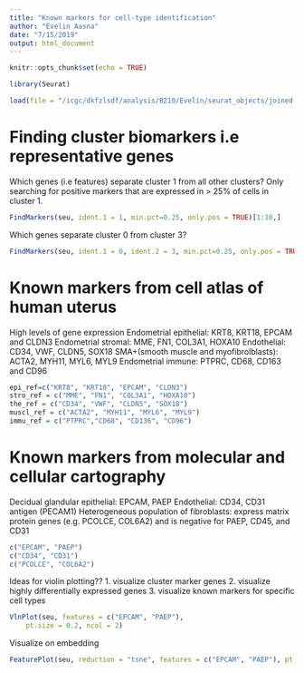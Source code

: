 ```yaml
---
title: "Known markers for cell-type identification"
author: "Evelin Aasna"
date: "7/15/2019"
output: html_document
---
```


```r
knitr::opts_chunk$set(echo = TRUE)
```

```r
library(Seurat)
```

```r
load(file = "/icgc/dkfzlsdf/analysis/B210/Evelin/seurat_objects/joined.RData")
```

# Finding cluster biomarkers i.e representative genes

Which genes (i.e features) separate cluster 1 from all other clusters? Only searching for positive markers that are expressed in > 25% of cells in cluster 1. 
```r
FindMarkers(seu, ident.1 = 1, min.pct=0.25, only.pos = TRUE)[1:10,]
```

Which genes separate cluster 0 from cluster 3?
```r
FindMarkers(seu, ident.1 = 0, ident.2 = 3, min.pct=0.25, only.pos = TRUE)[1:10,]
```


# Known markers from cell atlas of human uterus
High levels of gene expression
Endometrial epithelial: KRT8, KRT18, EPCAM and CLDN3
Endometrial stromal: MME, FN1, COL3A1, HOXA10
Endothelial: CD34, VWF, CLDN5, SOX18
SMA+(smooth muscle and myofibrolblasts): ACTA2, MYH11, MYL6, MYL9
Endometrial immune: PTPRC, CD68, CD163 and CD96

```r
epi_ref=c("KRT8", "KRT18", "EPCAM", "CLDN3")
stro_ref = c("MME", "FN1", "COL3A1", "HOXA10")
the_ref = c("CD34", "VWF", "CLDN5", "SOX18")
muscl_ref = c("ACTA2", "MYH11", "MYL6", "MYL9")
immu_ref = c("PTPRC","CD68", "CD136", "CD96")
```

# Known markers from molecular and cellular cartography
Decidual glandular epithelial: EPCAM, PAEP
Endothelial: CD34, CD31 antigen (PECAM1)
Heterogeneous population of fibroblasts: express matrix protein genes (e.g. PCOLCE, COL6A2) and is negative for PAEP, CD45, and CD31

```r
c("EPCAM", "PAEP")
c("CD34", "CD31")
c("PCOLCE", "COL6A2")
```

Ideas for violin plotting??
1. visualize cluster marker genes
2. visualize highly differentially expressed genes
3. visualize known markers for specific cell types
```r
VlnPlot(seu, features = c("EPCAM", "PAEP"), 
    pt.size = 0.2, ncol = 2)
```


Visualize on embedding 
```r
FeaturePlot(seu, reduction = "tsne", features = c("EPCAM", "PAEP"), pt.size = 0.2, ncol = 2)
```

